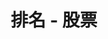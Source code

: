 ---
title: '排名 - 股票'
openapi: '/cn/api-reference/openapi-cn.json GET /ranking/v1/{chain}/stocks'
---
